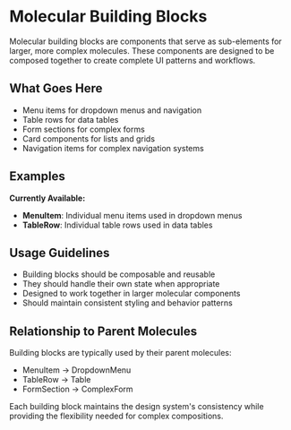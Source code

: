 
<Meta title="Molecules/Building Blocks/Overview" />

# Molecular Building Blocks

Molecular building blocks are components that serve as sub-elements for larger, more complex molecules. These components are designed to be composed together to create complete UI patterns and workflows.

## What Goes Here

- Menu items for dropdown menus and navigation
- Table rows for data tables
- Form sections for complex forms
- Card components for lists and grids
- Navigation items for complex navigation systems

## Examples

**Currently Available:**
- **MenuItem**: Individual menu items used in dropdown menus
- **TableRow**: Individual table rows used in data tables

## Usage Guidelines

- Building blocks should be composable and reusable
- They should handle their own state when appropriate
- Designed to work together in larger molecular components
- Should maintain consistent styling and behavior patterns

## Relationship to Parent Molecules

Building blocks are typically used by their parent molecules:
- MenuItem → DropdownMenu
- TableRow → Table
- FormSection → ComplexForm

Each building block maintains the design system's consistency while providing the flexibility needed for complex compositions.

